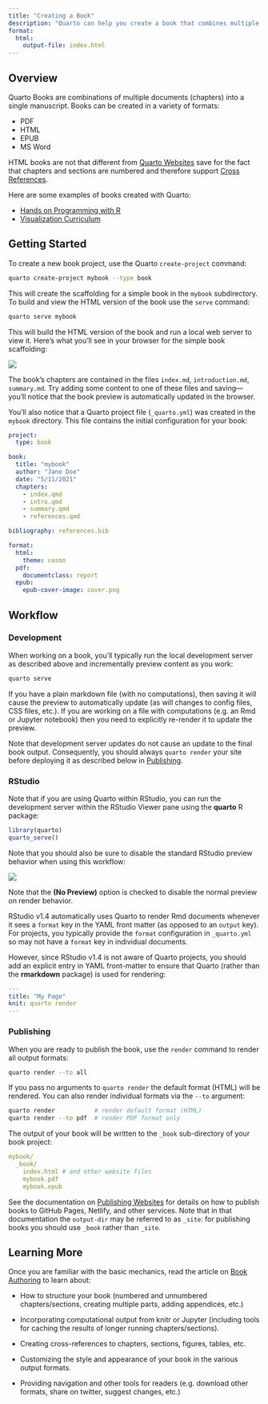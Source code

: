 ```yaml
---
title: "Creating a Book"
description: "Quarto can help you create a book that combines multiple documents into a single manuscript in a variety of formats."
format:
  html:
    output-file: index.html
---
```


## Overview

Quarto Books are combinations of multiple documents (chapters) into a single manuscript. Books can be created in a variety of formats:

-   PDF
-   HTML
-   EPUB
-   MS Word

HTML books are not that different from [Quarto Websites](website-basics.qmd) save for the fact that chapters and sections are numbered and therefore support [Cross References](crossref.qmd).

Here are some examples of books created with Quarto:

-   [Hands on Programming with R](https://jjallaire.github.io/hopr/)
-   [Visualization Curriculum](https://jjallaire.github.io/visualization-curriculum)

## Getting Started

To create a new book project, use the Quarto `create-project` command:

``` bash
quarto create-project mybook --type book
```

This will create the scaffolding for a simple book in the `mybook` subdirectory. To build and view the HTML version of the book use the `serve` command:

``` bash
quarto serve mybook
```

This will build the HTML version of the book and run a local web server to view it. Here's what you'll see in your browser for the simple book scaffolding:

![](images/book-scaffold.png){.border .preview-image}

The book's chapters are contained in the files `index.md`, `introduction.md`, `summary.md`. Try adding some content to one of these files and saving---you'll notice that the book preview is automatically updated in the browser.

You'll also notice that a Quarto project file (`_quarto.yml`) was created in the `mybook` directory. This file contains the initial configuration for your book:

``` yaml
project:
  type: book

book:
  title: "mybook"
  author: "Jane Doe"
  date: "5/11/2021"
  chapters:
    - index.qmd
    - intro.qmd
    - summary.qmd
    - references.qmd

bibliography: references.bib

format:
  html:
    theme: cosmo
  pdf:
    documentclass: report
  epub:
    epub-cover-image: cover.png
```

## Workflow

### Development

When working on a book, you'll typically run the local development server as described above and incrementally preview content as you work:

``` bash
quarto serve
```

If you have a plain markdown file (with no computations), then saving it will cause the preview to automatically update (as will changes to config files, CSS files, etc.). If you are working on a file with computations (e.g. an Rmd or Jupyter notebook) then you need to explicitly re-render it to update the preview.

Note that development server updates do not cause an update to the final book output. Consequently, you should always `quarto render` your site before deploying it as described below in [Publishing].

### RStudio

Note that if you are using Quarto within RStudio, you can run the development server within the RStudio Viewer pane using the **quarto** R package:

``` r
library(quarto)
quarto_serve()
```

Note that you should also be sure to disable the standard RStudio preview behavior when using this workflow:

![](images/rstudio-no-preview.png)

Note that the **(No Preview)** option is checked to disable the normal preview on render behavior.

RStudio v1.4 automatically uses Quarto to render Rmd documents whenever it sees a `format` key in the YAML front matter (as opposed to an `output` key). For projects, you typically provide the `format` configuration in `_quarto.yml` so may not have a `format` key in individual documents.

However, since RStudio v1.4 is not aware of Quarto projects, you should add an explicit entry in YAML front-matter to ensure that Quarto (rather than the **rmarkdown** package) is used for rendering:

``` yaml
---
title: "My Page"
knit: quarto render
---
```

### Publishing

When you are ready to publish the book, use the `render` command to render all output formats:

``` bash
quarto render --to all
```

If you pass no arguments to `quarto render` the default format (HTML) will be rendered. You can also render individual formats via the `--to` argument:

``` bash
quarto render           # render default format (HTML)
quarto render --to pdf  # render PDF format only
```

The output of your book will be written to the `_book` sub-directory of your book project:

``` yaml
mybook/
  _book/
    index.html # and other website files
    mybook.pdf
    mybook.epub
```

See the documentation on [Publishing Websites](../websites/publishing-websites.qmd) for details on how to publish books to GitHub Pages, Netlify, and other services. Note that in that documentation the `output-dir` may be referred to as `_site`: for publishing books you should use `_book` rather than `_site`.

## Learning More

Once you are familiar with the basic mechanics, read the article on [Book Authoring](book-authoring.qmd) to learn about:

-   How to structure your book (numbered and unnumbered chapters/sections, creating multiple parts, adding appendices, etc.)

-   Incorporating computational output from knitr or Jupyter (including tools for caching the results of longer running chapters/sections).

-   Creating cross-references to chapters, sections, figures, tables, etc.

-   Customizing the style and appearance of your book in the various output formats.

-   Providing navigation and other tools for readers (e.g. download other formats, share on twitter, suggest changes, etc.)
